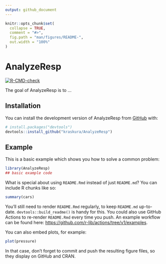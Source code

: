 ```yaml
---
output: github_document
---
```


<!-- README.md is generated from README.Rmd. Please edit that file -->

```r
knitr::opts_chunk$set(
  collapse = TRUE,
  comment = "#>",
  fig.path = "man/figures/README-",
  out.width = "100%"
)
```

# AnalyzeResp

<!-- badges: start -->
[![R-CMD-check](https://github.com/kraskura/AnalyzeResp/actions/workflows/R-CMD-check.yaml/badge.svg)](https://github.com/kraskura/AnalyzeResp/actions/workflows/R-CMD-check.yaml)
<!-- badges: end -->

The goal of AnalyzeResp is to ...

## Installation

You can install the development version of AnalyzeResp from [GitHub](https://github.com/) with:

``` r
# install.packages("devtools")
devtools::install_github("kraskura/AnalyzeResp")
```

## Example

This is a basic example which shows you how to solve a common problem:

```r
library(AnalyzeResp)
## basic example code
```

What is special about using `README.Rmd` instead of just `README.md`? You can include R chunks like so:

```r
summary(cars)
```

You'll still need to render `README.Rmd` regularly, to keep `README.md` up-to-date. `devtools::build_readme()` is handy for this. You could also use GitHub Actions to re-render `README.Rmd` every time you push. An example workflow can be found here: <https://github.com/r-lib/actions/tree/v1/examples>.

You can also embed plots, for example:

```r
plot(pressure)
```

In that case, don't forget to commit and push the resulting figure files, so they display on GitHub and CRAN.
